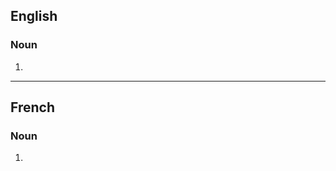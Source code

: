==English==

===Noun===
{{head|en|noun form}}

# {{plural of|en|casemate}}

----

==French==

===Noun===
{{head|fr|noun plural form|g=f}}

# {{plural of|fr|casemate}}